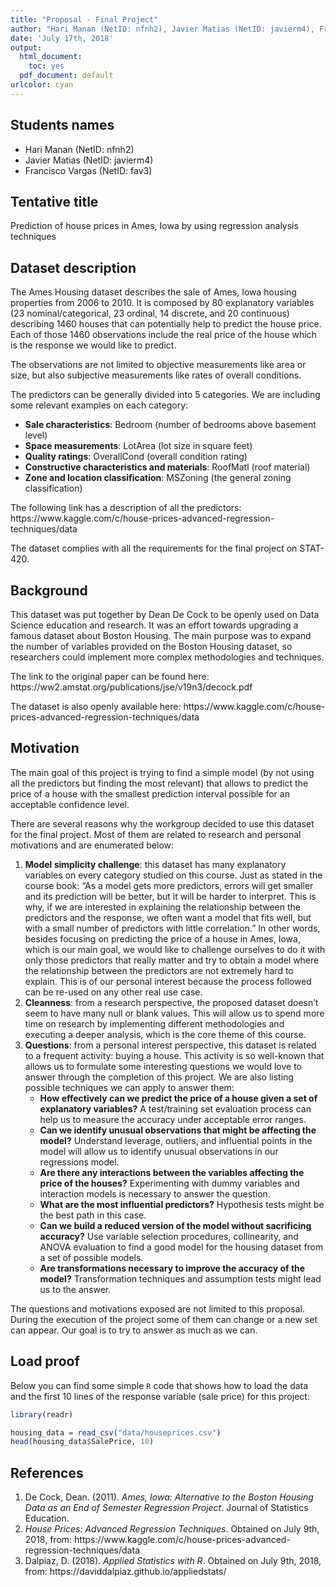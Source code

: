 ```yaml
---
title: "Proposal - Final Project"
author: "Hari Manan (NetID: nfnh2), Javier Matias (NetID: javierm4), Francisco Vargas (NetID: fav3)"
date: 'July 17th, 2018'
output:
  html_document: 
    toc: yes
  pdf_document: default
urlcolor: cyan
---
```


## Students names

- Hari Manan (NetID: nfnh2)
- Javier Matias (NetID: javierm4)
- Francisco Vargas (NetID: fav3)

## Tentative title

Prediction of house prices in Ames, Iowa by using regression analysis techniques

## Dataset description

The Ames Housing dataset describes the sale of Ames, Iowa housing properties from 2006 to 2010. It is composed by 80 explanatory variables (23 nominal/categorical, 23 ordinal, 14 discrete, and 20 continuous) describing 1460 houses that can potentially help to predict the house price. Each of those 1460 observations include the real price of the house which is the response we would like to predict.

The observations are not limited to objective measurements like area or size, but also subjective measurements like rates of overall conditions.

The predictors can be generally divided into 5 categories. We are including some relevant examples on each category:

- **Sale characteristics**: Bedroom (number of bedrooms above basement level)
- **Space measurements**: LotArea (lot size in square feet)
- **Quality ratings**: OverallCond (overall condition rating)
- **Constructive characteristics and materials**: RoofMatl (roof material)
- **Zone and location classification**: MSZoning (the general zoning classification)

The following link has a description of all the predictors: https://www.kaggle.com/c/house-prices-advanced-regression-techniques/data

The dataset complies with all the requirements for the final project on STAT-420.

## Background

This dataset was put together by Dean De Cock to be openly used on Data Science education and research. It was an effort towards upgrading a famous dataset about Boston Housing. The main purpose was to expand the number of variables provided on the Boston Housing dataset, so researchers could implement more complex methodologies and techniques.

The link to the original paper can be found here: https://ww2.amstat.org/publications/jse/v19n3/decock.pdf

The dataset is also openly available here: https://www.kaggle.com/c/house-prices-advanced-regression-techniques/data

## Motivation

The main goal of this project is trying to find a simple model (by not using all the predictors but finding the most relevant) that allows to predict the price of a house with the smallest prediction interval possible for an acceptable confidence level.

There are several reasons why the workgroup decided to use this dataset for the final project. Most of them are related to research and personal motivations and are enumerated below:

1. **Model simplicity challenge**: this dataset has many explanatory variables on every category studied on this course. Just as stated in the course book: "As a model gets more predictors, errors will get smaller and its prediction will be better, but it will be harder to interpret. This is why, if we are interested in explaining the relationship between the predictors and the response, we often want a model that fits well, but with a small number of predictors with little correlation." In other words, besides focusing on predicting the price of a house in Ames, Iowa, which is our main goal, we would like to challenge ourselves to do it with only those predictors that really matter and try to obtain a model where the relationship between the predictors are not extremely hard to explain. This is of our personal interest because the process followed can be re-used on any other real use case.
2. **Cleanness**: from a research perspective, the proposed dataset doesn't seem to have many null or blank values. This will allow us to spend more time on research by implementing different methodologies and executing a deeper analysis, which is the core theme of this course.
3. **Questions**: from a personal interest perspective, this dataset is related to a frequent activity: buying a house. This activity is so well-known that allows us to formulate some interesting questions we would love to answer through the completion of this project. We are also listing possible techniques we can apply to answer them:
    - **How effectively can we predict the price of a house given a set of explanatory variables?** A test/training set evaluation process can help us to measure the accuracy under acceptable error ranges.
    - **Can we identify unusual observations that might be affecting the model?** Understand leverage, outliers, and influential points in the model will allow us to identify unusual observations in our regressions model.
    - **Are there any interactions between the variables affecting the price of the houses?** Experimenting with dummy variables and interaction models is necessary to answer the question.
    - **What are the most influential predictors?** Hypothesis tests might be the best path in this case.
    - **Can we build a reduced version of the model without sacrificing accuracy?** Use variable selection procedures, collinearity, and ANOVA evaluation to find a good model for the housing dataset from a set of possible models.
    - **Are transformations necessary to improve the accuracy of the model?** Transformation techniques and assumption tests might lead us to the answer.

The questions and motivations exposed are not limited to this proposal. During the execution of the project some of them can change or a new set can appear. Our goal is to try to answer as much as we can.

## Load proof

Below you can find some simple `R` code that shows how to load the data and the first 10 lines of the response variable (sale price) for this project:

```r
library(readr)

housing_data = read_csv("data/houseprices.csv")
head(housing_data$SalePrice, 10)
```

## References

1. De Cock, Dean. (2011). *Ames, Iowa: Alternative to the Boston Housing Data as an End of Semester Regression Project*. Journal of Statistics Education.
2. *House Prices: Advanced Regression Techniques*. Obtained on July 9th, 2018, from: https://www.kaggle.com/c/house-prices-advanced-regression-techniques/data
3. Dalpiaz, D. (2018). *Applied Statistics with R*. Obtained on July 9th, 2018, from: https://daviddalpiaz.github.io/appliedstats/